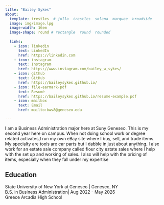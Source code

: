 ```yaml
---
title: "Bailey Sykes" 
about:
  template: trestles  # jolla  trestles  solana  marquee  broadside
  image: img/image.lpg
  image-width: 16em
  image-shape: round # rectangle  round  rounded
  
  links:
    - icon: linkedin
      text: LinkedIn
      href: https://linkedin.com
    - icon: instagram
      text: Instagram
      href: https://www.instagram.com/bailey_w_sykes/
    - icon: github
      text: GitHub
      href: https://baileysykes.github.io/
    - icon: file-earmark-pdf
      text: Resumé
      href: https://baileysykes.github.io/resume-example.pdf
    - icon: mailbox
      text: Email
      href: mailto:bws8@geneseo.edu

---
```



I am a Business Administration major here at Suny Geneseo. This is my second year here on campus. When not doing school work or degree related activates,I run my own eBay site where I buy, sell, and trade items. My specialty are tools are car parts but I dabble in just about anything. I also work for an estate sale company called flour city estate sales where
I help with the set up and working of sales. I also will help with the pricing of items, especially when they fall under my expertise

## Education

State University of New York at Geneseo | Geneseo, NY <br>
B.S. in Business Administration| Aug 2022 - May 2026 <br>
Greece Arcadia High School


